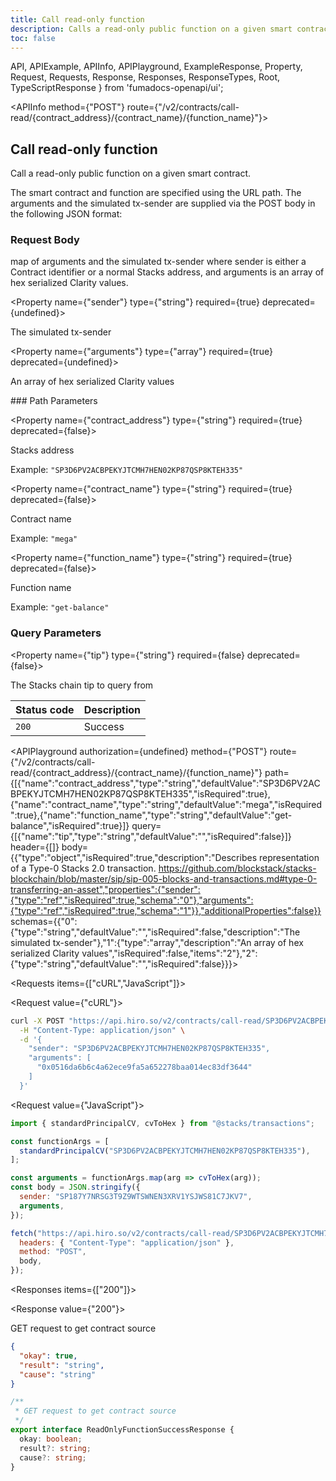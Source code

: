 ```yaml
---
title: Call read-only function
description: Calls a read-only public function on a given smart contract.
toc: false
---
```


  API,
  APIExample,
  APIInfo,
  APIPlayground,
  ExampleResponse,
  Property,
  Request,
  Requests,
  Response,
  Responses,
  ResponseTypes,
  Root,
  TypeScriptResponse
} from 'fumadocs-openapi/ui';

<Root>

<API>

<APIInfo method={"POST"} route={"/v2/contracts/call-read/{contract_address}/{contract_name}/{function_name}"}>

## Call read-only function

Call a read-only public function on a given smart contract.

The smart contract and function are specified using the URL path. The arguments and the simulated tx-sender are supplied via the POST body in the following JSON format:

### Request Body

map of arguments and the simulated tx-sender where sender is either a Contract identifier or a normal Stacks address, and arguments is an array of hex serialized Clarity values.

<Property name={"sender"} type={"string"} required={true} deprecated={undefined}>

The simulated tx-sender

</Property>

<Property name={"arguments"} type={"array<string>"} required={true} deprecated={undefined}>

An array of hex serialized Clarity values

</Property>
### Path Parameters

<Property name={"contract_address"} type={"string"} required={true} deprecated={false}>

Stacks address

<span>Example: `"SP3D6PV2ACBPEKYJTCMH7HEN02KP87QSP8KTEH335"`</span>

</Property>

<Property name={"contract_name"} type={"string"} required={true} deprecated={false}>

Contract name

<span>Example: `"mega"`</span>

</Property>

<Property name={"function_name"} type={"string"} required={true} deprecated={false}>

Function name

<span>Example: `"get-balance"`</span>

</Property>

### Query Parameters

<Property name={"tip"} type={"string"} required={false} deprecated={false}>

The Stacks chain tip to query from

</Property>

| Status code | Description |
| :------ | :------ |
| `200` | Success |

<APIPlayground authorization={undefined} method={"POST"} route={"/v2/contracts/call-read/{contract_address}/{contract_name}/{function_name}"} path={[{"name":"contract_address","type":"string","defaultValue":"SP3D6PV2ACBPEKYJTCMH7HEN02KP87QSP8KTEH335","isRequired":true},{"name":"contract_name","type":"string","defaultValue":"mega","isRequired":true},{"name":"function_name","type":"string","defaultValue":"get-balance","isRequired":true}]} query={[{"name":"tip","type":"string","defaultValue":"","isRequired":false}]} header={[]} body={{"type":"object","isRequired":true,"description":"Describes representation of a Type-0 Stacks 2.0 transaction. https://github.com/blockstack/stacks-blockchain/blob/master/sip/sip-005-blocks-and-transactions.md#type-0-transferring-an-asset","properties":{"sender":{"type":"ref","isRequired":true,"schema":"0"},"arguments":{"type":"ref","isRequired":true,"schema":"1"}},"additionalProperties":false}} schemas={{"0":{"type":"string","defaultValue":"","isRequired":false,"description":"The simulated tx-sender"},"1":{"type":"array","description":"An array of hex serialized Clarity values","isRequired":false,"items":"2"},"2":{"type":"string","defaultValue":"","isRequired":false}}}>

</APIPlayground>

</APIInfo>

<APIExample>

<Requests items={["cURL","JavaScript"]}>

<Request value={"cURL"}>

```bash
curl -X POST "https://api.hiro.so/v2/contracts/call-read/SP3D6PV2ACBPEKYJTCMH7HEN02KP87QSP8KTEH335/mega/get-balance" \
  -H "Content-Type: application/json" \
  -d '{
    "sender": "SP3D6PV2ACBPEKYJTCMH7HEN02KP87QSP8KTEH335",
    "arguments": [
      "0x0516da6b6c4a62ece9fa5a652278baa014ec83df3644"
    ]
  }'
``` 

</Request>

<Request value={"JavaScript"}>

```js
import { standardPrincipalCV, cvToHex } from "@stacks/transactions";

const functionArgs = [
  standardPrincipalCV("SP3D6PV2ACBPEKYJTCMH7HEN02KP87QSP8KTEH335"),
];

const arguments = functionArgs.map(arg => cvToHex(arg));
const body = JSON.stringify({
  sender: "SP187Y7NRSG3T9Z9WTSWNEN3XRV1YSJWS81C7JKV7",
  arguments,
});

fetch("https://api.hiro.so/v2/contracts/call-read/SP3D6PV2ACBPEKYJTCMH7HEN02KP87QSP8KTEH335/mega/get-balance", {
  headers: { "Content-Type": "application/json" },
  method: "POST",
  body,
});
```

</Request>

</Requests>

<Responses items={["200"]}>

<Response value={"200"}>

GET request to get contract source

<ResponseTypes>

<ExampleResponse>

```json
{
  "okay": true,
  "result": "string",
  "cause": "string"
}
```

</ExampleResponse>

<TypeScriptResponse>

```ts
/**
 * GET request to get contract source
 */
export interface ReadOnlyFunctionSuccessResponse {
  okay: boolean;
  result?: string;
  cause?: string;
}
```

</TypeScriptResponse>

</ResponseTypes>

</Response>

</Responses>

</APIExample>

</API>

</Root>
